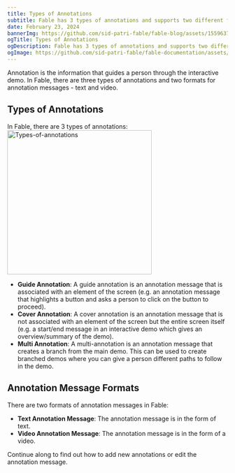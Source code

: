 ```yaml
---
title: Types of Annotations
subtitle: Fable has 3 types of annotations and supports two different formats of annotation messages.
date: February 23, 2024
bannerImg: https://github.com/sid-patri-fable/fable-blog/assets/155963795/fe84d566-41fe-4571-96e0-dcd47a4af035
ogTitle: Types of Annotations
ogDescription: Fable has 3 types of annotations and supports two different formats of annotation messages.
ogImage: https://github.com/sid-patri-fable/fable-documentation/assets/155963795/b4e5b310-ef91-4b56-b2f6-6420de9d7fe1
---
```


Annotation is the information that guides a person through the interactive demo. In Fable, there are three types of annotations and two formats for annotation messages - text and video.

## Types of Annotations

In Fable, there are 3 types of annotations:
<img width="330" alt="Types-of-annotations" src="https://github.com/sid-patri-fable/fable-documentation/assets/155963795/ab2ce8ee-ca57-46d6-a6fb-eafba5f12464"></img>


- **Guide Annotation**: A guide annotation is an annotation message that is associated with an element of the screen (e.g. an annotation message that highlights a button and asks a person to click on the button to proceed).
- **Cover Annotation**: A cover annotation is an annotation message that is not associated with an element of the screen but the entire screen itself (e.g. a start/end message in an interactive demo which gives an overview/summary of the demo).
- **Multi Annotation**: A multi-annotation is an annotation message that creates a branch from the main demo. This can be used to create branched demos where you can give a person different paths to follow in the demo.

## Annotation Message Formats

There are two formats of annotation messages in Fable:

- **Text Annotation Message**: The annotation message is in the form of text.
- **Video Annotation Message**: The annotation message is in the form of a video.

Continue along to find out how to add new annotations or edit the annotation message.
